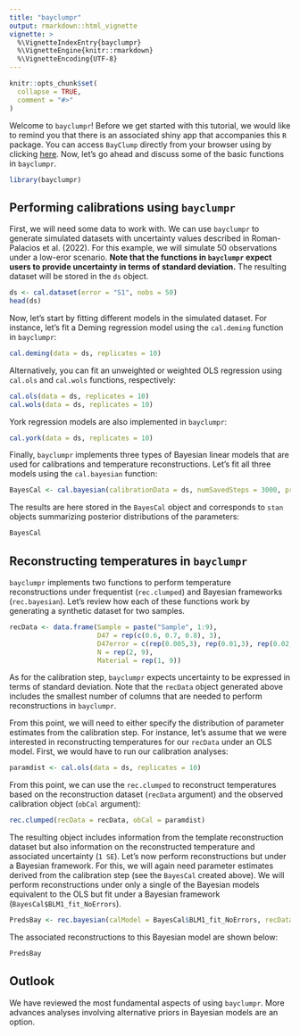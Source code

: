 ```yaml
---
title: "bayclumpr"
output: rmarkdown::html_vignette
vignette: >
  %\VignetteIndexEntry{bayclumpr}
  %\VignetteEngine{knitr::rmarkdown}
  %\VignetteEncoding{UTF-8}
---
```


```r
knitr::opts_chunk$set(
  collapse = TRUE,
  comment = "#>"
)
```


Welcome to `bayclumpr`! Before we get started with this tutorial, we would like to remind you that there is an associated shiny app that accompanies this `R` package. You can access `BayClump` directly from your browser using by clicking [here](https://bayclump.tripatilab.epss.ucla.edu/). Now, let's go ahead and discuss some of the basic functions in `bayclumpr`. 

```r
library(bayclumpr)
```


## Performing calibrations using `bayclumpr`

First, we will need some data to work with. We can use `bayclumpr` to generate simulated datasets with uncertainty values described in Roman-Palacios et al. (2022). For this example, we will simulate 50 observations under a low-eror scenario. __Note that the functions in `bayclumpr` expect users to provide uncertainty in terms of standard deviation.__ The resulting dataset will be stored in the `ds` object.

```r
ds <- cal.dataset(error = "S1", nobs = 50)
head(ds)
```

Now, let's start by fitting different models in the simulated dataset. For instance, let's fit a Deming regression model using  the `cal.deming` function in `bayclumpr`:

```r
cal.deming(data = ds, replicates = 10)
```

Alternatively, you can fit an unweighted or weighted OLS regression using `cal.ols` and `cal.wols` functions, respectively:

```r
cal.ols(data = ds, replicates = 10)
cal.wols(data = ds, replicates = 10)
```

York regression models are also implemented in `bayclumpr`:

```r
cal.york(data = ds, replicates = 10)
```

Finally, `bayclumpr` implements three types of Bayesian linear models that are used for calibrations and temperature reconstructions. Let's fit all three models using the `cal.bayesian` function:

```r
BayesCal <- cal.bayesian(calibrationData = ds, numSavedSteps = 3000, priors = "Weak")
```

The results are here stored in the `BayesCal` object and corresponds to `stan` objects summarizing posterior distributions of the parameters:

```r
BayesCal
```

## Reconstructing temperatures in `bayclumpr`

`bayclumpr` implements two functions to perform temperature reconstructions under frequentist (`rec.clumped`) and Bayesian frameworks (`rec.bayesian`). Let's review how each of these functions work by generating a synthetic dataset for two samples.

```r
recData <- data.frame(Sample = paste("Sample", 1:9), 
                      D47 = rep(c(0.6, 0.7, 0.8), 3), 
                      D47error = c(rep(0.005,3), rep(0.01,3), rep(0.02,3)),
                      N = rep(2, 9),
                      Material = rep(1, 9))
```

As for the calibration step, `bayclumpr` expects uncertainty to be expressed in terms of standard deviation. Note that the `recData` object generated above includes the smallest number of columns that are needed to perform reconstructions in `bayclumpr`.

From this point, we will need to either specify the distribution of parameter estimates from the calibration step. For instance, let's assume that we were interested in reconstructing temperatures for our `recData` under an OLS model. First, we would have to run our calibration analyses:

```r
paramdist <- cal.ols(data = ds, replicates = 10)
```

From this point, we can use the `rec.clumped` to reconstruct temperatures based on the reconstruction dataset (`recData` argument) and the observed calibration object (`obCal` argument):

```r
rec.clumped(recData = recData, obCal = paramdist)
```

The resulting object includes information from the template reconstruction dataset but also information on the reconstructed temperature and associated uncertainty (`1 SE`). Let's now perform reconstructions but under a Bayesian framework. For this, we will again need parameter estimates derived from the calibration step (see the `BayesCal` created above). We will perform reconstructions under only a single of the Bayesian models equivalent to the OLS but fit under a Bayesian framework (`BayesCal$BLM1_fit_NoErrors`). 

```r
PredsBay <- rec.bayesian(calModel = BayesCal$BLM1_fit_NoErrors, recData = recData, iter = 1000, postcalsamples = 100)
```

The associated reconstructions to this Bayesian model are shown below:

```r
PredsBay
```


## Outlook

We have reviewed the most fundamental aspects of using `bayclumpr`. More advances analyses involving alternative priors in Bayesian models are an option.



